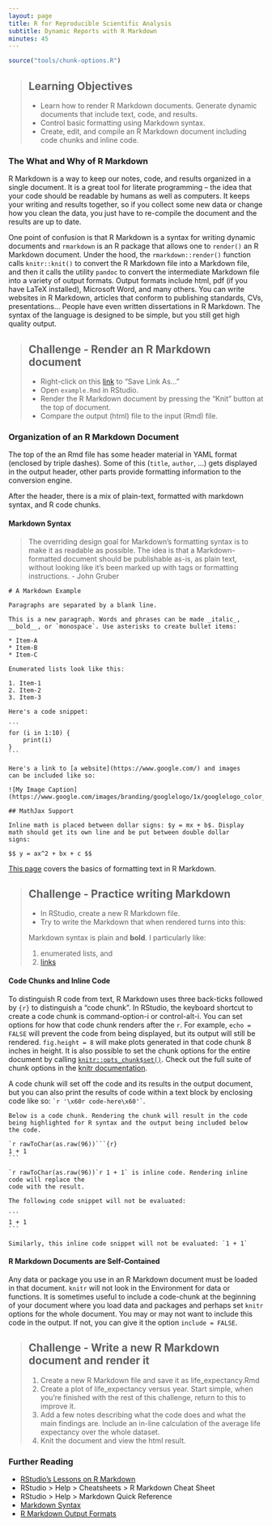 ```yaml
---
layout: page
title: R for Reproducible Scientific Analysis
subtitle: Dynamic Reports with R Markdown
minutes: 45
---
```


```r
source("tools/chunk-options.R")
```

> ## Learning Objectives {.objectives}
>
> * Learn how to render R Markdown documents. Generate dynamic documents that include text, code, and results.
> * Control basic formatting using Markdown syntax.
> * Create, edit, and compile an R Markdown document including code chunks and inline code.

### The What and Why of R Markdown

R Markdown is a way to keep our notes, code, and results organized in a single document. It is a great tool for literate programming -- the idea that your code should be readable by humans as well as computers. It keeps your writing and results together, so if you collect some new data or change how you clean the data, you just have to re-compile the document and the results are up to date.

One point of confusion is that R Markdown is a syntax for writing dynamic documents and `rmarkdown` is an R package that allows one to `render()` an R Markdown document. Under the hood, the `rmarkdown::render()` function calls `knitr::knit()` to convert the R Markdown file into a Markdown file, and then it calls the utility `pandoc` to convert the intermediate Markdown file into a variety of output formats. Output formats include html, pdf (if you have LaTeX installed), Microsoft Word, and many others. You can write websites in R Markdown, articles that conform to publishing standards, CVs, presentations... People have even written dissertations in R Markdown. The syntax of the language is designed to be simple, but you still get high quality output.

> ## Challenge - Render an R Markdown document {.challenge}
> 
> - Right-click on this [link](./code/example.Rmd) to "Save Link As..."
> - Open `example.Rmd` in RStudio.
> - Render the R Markdown document by pressing the "Knit" button at the top of document.
> - Compare the output (html) file to the input (Rmd) file.

### Organization of an R Markdown Document

The top of the an Rmd file has some header material in YAML format (enclosed by triple dashes). Some of this (`title`, `author`, ...) gets displayed in the output header, other parts provide formatting information to the conversion engine.

After the header, there is a mix of plain-text, formatted with markdown syntax, and R code chunks. 

#### Markdown Syntax

> The overriding design goal for Markdown's formatting syntax is to make it as readable as possible. The idea is that a Markdown-formatted document should be publishable as-is, as plain text, without looking like it's been marked up with tags or formatting instructions. - John Gruber

    # A Markdown Example
    
    Paragraphs are separated by a blank line.
    
    This is a new paragraph. Words and phrases can be made _italic_,
    __bold__, or `monospace`. Use asterisks to create bullet items:

    * Item-A
    * Item-B
    * Item-C
    
    Enumerated lists look like this:
    
    1. Item-1
    2. Item-2
    3. Item-3
    
    Here's a code snippet:
    
    ```
    for (i in 1:10) {
        print(i)
    }
    ```
    
    Here's a link to [a website](https://www.google.com/) and images
    can be included like so:
    
    ![My Image Caption](https://www.google.com/images/branding/googlelogo/1x/googlelogo_color_272x92dp.png)
    
    ## MathJax Support
    
    Inline math is placed between dollar signs: $y = mx + b$. Display
    math should get its own line and be put between double dollar
    signs:
    
    $$ y = ax^2 + bx + c $$

[This page](http://rmarkdown.rstudio.com/authoring_basics.html) covers the basics of formatting text in R Markdown.

> ## Challenge - Practice writing Markdown {.challenge}
> 
> - In RStudio, create a new R Markdown file.
> - Try to write the Markdown that when rendered turns into this:
> 
> Markdown syntax is plain and __bold__. I particularly like:
> 
> 1. enumerated lists, and
> 2. [links](https://www.google.com/)

#### Code Chunks and Inline Code

To distinguish R code from text, R Markdown uses three back-ticks followed by `{r}` to distinguish a "code chunk". In RStudio, the keyboard shortcut to create a code chunk is command-option-i or control-alt-i. You can set options for how that code chunk renders after the `r`. For example, `echo = FALSE` will prevent the code from being displayed, but its output will still be rendered. `fig.height = 8` will make plots generated in that code chunk 8 inches in height. It is also possible to set the chunk options for the entire document by calling [`knitr::opts_chunk$set()`](http://kbroman.org/knitr_knutshell/pages/Rmarkdown.html#global-chunk-options). Check out the full suite of chunk options in the [knitr documentation](http://yihui.name/knitr/options/).

A code chunk will set off the code and its results in the output document, but you can also print the results of code within a text block by enclosing code like so: `` `r '\x60r code-here\x60'` ``.

    Below is a code chunk. Rendering the chunk will result in the code
    being highlighted for R syntax and the output being included below
    the code.
    
    `r rawToChar(as.raw(96))```{r}
    1 + 1
    ```
    
    `r rawToChar(as.raw(96))`r 1 + 1` is inline code. Rendering inline code will replace the
    code with the result.

    The following code snippet will not be evaluated:
    
    ```
    1 + 1
    ```
    
    Similarly, this inline code snippet will not be evaluated: `1 + 1`

#### R Markdown Documents are Self-Contained

Any data or package you use in an R Markdown document must be loaded in that document. `knitr` will not look in the Environment for data or functions. It is sometimes useful to include a code-chunk at the beginning of your document where you load data and packages and perhaps set `knitr` options for the whole document. You may or may not want to include this code in the output. If not, you can give it the option `include = FALSE`.

> ## Challenge - Write a new R Markdown document and render it {.challenge}
>
> 1. Create a new R Markdown file and save it as life_expectancy.Rmd
> 2. Create a plot of life_expectancy versus year. Start simple, when you're finished with the rest of this challenge, return to this to improve it.
> 3. Add a few notes describing what the code does and what the main findings are. Include an in-line calculation of the average life expectancy over the whole dataset.
> 4. Knit the document and view the html result.

### Further Reading

*   [RStudio's Lessons on R Markdown](http://rmarkdown.rstudio.com/lesson-1.html)
*   RStudio > Help > Cheatsheets > R Markdown Cheat Sheet
*   RStudio > Help > Markdown Quick Reference
*   [Markdown Syntax](https://daringfireball.net/projects/markdown/syntax)
*   [R Markdown Output Formats](http://rmarkdown.rstudio.com/formats.html)

